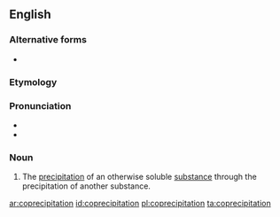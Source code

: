 ==English==

===Alternative forms===
* {{l|en|co-precipitation}}

===Etymology===
{{prefix|co|precipitation|lang=en}}

===Pronunciation===
* {{IPA|koʊpɹɪsɪpɪˈteɪʃən|lang=en}}
* {{rhymes|eɪʃən|lang=en}}

===Noun===
{{en-noun|~}}
{{wikipedia}}

# {{lb|en|chemistry}} The [[precipitation]] of an otherwise soluble [[substance]] through the precipitation of another substance.

[[ar:coprecipitation]]
[[id:coprecipitation]]
[[pl:coprecipitation]]
[[ta:coprecipitation]]